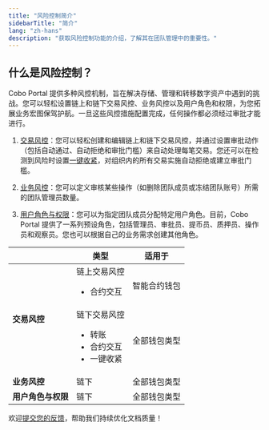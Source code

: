 ```yaml
---
title: "风险控制简介"
sidebarTitle: "简介"
lang: "zh-hans"
description: "获取风险控制功能的介绍，了解其在团队管理中的重要性。"
---
```


## 什么是风险控制？

Cobo Portal 提供多种风控机制，旨在解决存储、管理和转移数字资产中遇到的挑战。您可以轻松设置链上和链下交易风控、业务风控以及用户角色和权限，为您拓展业务宏图保驾护航。一旦这些风控措施配置完成，任何操作都必须经过审批才能进行。

1. [交易风控](/cn/portal/risk-controls/tx-policies-overview)：您可以轻松创建和编辑链上和链下交易风控，并通过设置审批动作（包括自动通过、自动拒绝和审批门槛）来自动处理每笔交易。您还可以在检测到风险时设置[一键收紧](/cn/portal/risk-controls/manage-emergency-policy)，对组织内的所有交易实施自动拒绝或建立审批门槛。

2. [业务风控](/cn/portal/organization/governance-intro)：您可以定义审核某些操作（如删除团队成员或冻结团队账号）所需的团队管理员数量。

3. [用户角色与权限](/cn/portal/organization/roles-and-permissions)：您可以为指定团队成员分配特定用户角色。目前，Cobo Portal 提供了一系列预设角色，包括管理员、审批员、提币员、质押员、操作员和观察员。您也可以根据自己的业务需求创建其他角色。


<table className="table">
  <thead>
    <tr>
      <th></th>
      <th>类型</th>
      <th>适用于</th>
    </tr>
  </thead>
  <tbody>
    <tr>
      <td rowSpan="2"><strong>交易风控</strong></td>
      <td>链上交易风控<ul><li>合约交互</li></ul></td>
      <td>智能合约钱包</td>
    </tr>
    <tr>
      <td>链下交易风控<ul><li>转账</li><li>合约交互</li><li>一键收紧</li></ul></td>
      <td>全部钱包类型</td>
    </tr>
    <tr>
      <td><strong>业务风控</strong></td>
      <td>链下</td>
      <td>全部钱包类型</td>
    </tr>
    <tr>
      <td><strong>用户角色与权限</strong></td>
      <td>链下</td>
      <td>全部钱包类型</td>
    </tr>
  </tbody>
</table>

<Tip>欢迎[提交您的反馈](https://forms.zohopublic.com/cobo/form/DocumentFeedbackForm/formperma/QvLOhxJv1_JMsJ-1dleZ8Itb_7rzN-LtgvsDdxosoVI?referrername=manuals)，帮助我们持续优化文档质量！</Tip>